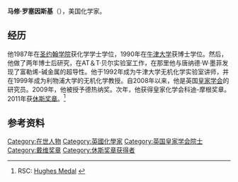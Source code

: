 {{Infobox scientist
| name              = Matthew Rosseinsky
| workplaces        = {{Plainlist|
* [[贝尔实验室|贝尔实验室]]
* [[牛津大学|牛津大学]]
* [[利物浦大学|利物浦大学]]
}}
| alma_mater        = [[牛津大学|牛津大学]]
| thesis_title      = Physical Properties of Superconducting Oxides and Radical Cation Salts
| thesis_year       = 1990
| doctoral_advisor  = [[彼得·戴_(化学家)|彼得·戴]]<ref>{{cite web | url = http://www.rsc.org/Publishing/Journals/SC/People/MatthewRosseinsky.asp | title = Chemical Science Editorial Board: Professor Matthew J Rosseinsky | publisher = RSC Publishing | accessdate = 9 January 2013}}</ref>
| awards            = {{Plainlist|
* [[德热纳奖|德热纳奖]]（2009年）
* [[休斯奖章|休斯奖章]]（2011年）
* [[戴维奖章|戴维奖章]]（2017年）
}}
}}'''马修·罗塞因斯基'''（{{lang-en|'''Matthew J. Rosseinsky'''}}），美国化学家。

== 经历 ==
他1987年在[[圣约翰学院|圣约翰学院]]获化学学士学位，1990年在[[牛津大学|牛津大学]]获博士学位。然后，他做了两年博士后研究，在AT＆T·贝尔实验室工作，在那里他与唐纳德·W·墨菲发现了富勒烯-碱金属的超导性。他于1992年成为牛津大学无机化学实验室讲师，并在1999年成为利物浦大学的无机化学教授。自2008年以来，他是英国[[皇家学会|皇家学会]]的研究员。2009年，他被授予德热纳奖。次年，他获得皇家化学会科迪-摩根奖章。2011年获[[休斯奖章|休斯奖章]]。<ref>RSC: [http://royalsociety.org/awards/hughes-medal/ Hughes Medal] {{WebCite|url=https://www.webcitation.org/6AK0E51M5?url=http://royalsociety.org/awards/hughes-medal/ |date=20120831060312 |dateformat=iso }}</ref>

==参考资料==
{{reflist}}

{{戴维奖章获得者}}
{{休斯奖章获得者}}

{{DEFAULTSORT:Luo sai yin si ji, ma xiu}}
[[Category:在世人物|Category:在世人物]]
[[Category:英國化學家|Category:英國化學家]]
[[Category:英国皇家学会院士|Category:英国皇家学会院士]]
[[Category:戴维奖章|Category:戴维奖章]]
[[Category:休斯奖章获得者|Category:休斯奖章获得者]]